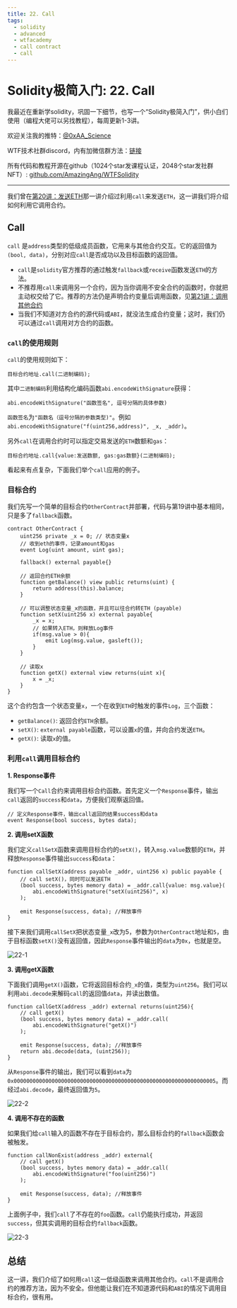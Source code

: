 ```yaml
---
title: 22. Call
tags:
  - solidity
  - advanced
  - wtfacademy
  - call contract
  - call
---
```


# Solidity极简入门: 22. Call
<QuizProgress lessonId={SOLIDITY_ADVANCED_LESSON_ID_7} />

我最近在重新学solidity，巩固一下细节，也写一个“Solidity极简入门”，供小白们使用（编程大佬可以另找教程），每周更新1-3讲。

欢迎关注我的推特：[@0xAA_Science](https://twitter.com/0xAA_Science)

WTF技术社群discord，内有加微信群方法：[链接](https://discord.gg/5akcruXrsk)

所有代码和教程开源在github（1024个star发课程认证，2048个star发社群NFT）: [github.com/AmazingAng/WTFSolidity](https://github.com/AmazingAng/WTFSolidity)

-----

我们曾在[第20讲：发送ETH](https://github.com/AmazingAng/WTFSolidity/tree/main/20_SendETH)那一讲介绍过利用`call`来发送`ETH`，这一讲我们将介绍如何利用它调用合约。

## Call
`call` 是`address`类型的低级成员函数，它用来与其他合约交互。它的返回值为`(bool, data)`，分别对应`call`是否成功以及目标函数的返回值。

- `call`是`solidity`官方推荐的通过触发`fallback`或`receive`函数发送`ETH`的方法。
- 不推荐用`call`来调用另一个合约，因为当你调用不安全合约的函数时，你就把主动权交给了它。推荐的方法仍是声明合约变量后调用函数，见[第21讲：调用其他合约](https://github.com/AmazingAng/WTFSolidity/tree/main/21_CallContract)
- 当我们不知道对方合约的源代码或`ABI`，就没法生成合约变量；这时，我们仍可以通过`call`调用对方合约的函数。

### `call`的使用规则
`call`的使用规则如下：
```
目标合约地址.call(二进制编码);
```
其中`二进制编码`利用结构化编码函数`abi.encodeWithSignature`获得：
```
abi.encodeWithSignature("函数签名", 逗号分隔的具体参数)
```
`函数签名`为`"函数名（逗号分隔的参数类型)"`。例如`abi.encodeWithSignature("f(uint256,address)", _x, _addr)`。

另外`call`在调用合约时可以指定交易发送的`ETH`数额和`gas`：

```
目标合约地址.call{value:发送数额, gas:gas数额}(二进制编码);
```

看起来有点复杂，下面我们举个`call`应用的例子。

### 目标合约
我们先写一个简单的目标合约`OtherContract`并部署，代码与第19讲中基本相同，只是多了`fallback`函数。

```solidity
contract OtherContract {
    uint256 private _x = 0; // 状态变量x
    // 收到eth的事件，记录amount和gas
    event Log(uint amount, uint gas);
    
    fallback() external payable{}

    // 返回合约ETH余额
    function getBalance() view public returns(uint) {
        return address(this).balance;
    }

    // 可以调整状态变量_x的函数，并且可以往合约转ETH (payable)
    function setX(uint256 x) external payable{
        _x = x;
        // 如果转入ETH，则释放Log事件
        if(msg.value > 0){
            emit Log(msg.value, gasleft());
        }
    }

    // 读取x
    function getX() external view returns(uint x){
        x = _x;
    }
}
```

这个合约包含一个状态变量`x`，一个在收到`ETH`时触发的事件`Log`，三个函数：
- `getBalance()`: 返回合约`ETH`余额。
- `setX()`: `external payable`函数，可以设置`x`的值，并向合约发送`ETH`。
- `getX()`: 读取`x`的值。

### 利用`call`调用目标合约
**1. Response事件**

我们写一个`Call`合约来调用目标合约函数。首先定义一个`Response`事件，输出`call`返回的`success`和`data`，方便我们观察返回值。

```solidity
// 定义Response事件，输出call返回的结果success和data
event Response(bool success, bytes data);
```

**2. 调用setX函数**

我们定义`callSetX`函数来调用目标合约的`setX()`，转入`msg.value`数额的`ETH`，并释放`Response`事件输出`success`和`data`：

```solidity
function callSetX(address payable _addr, uint256 x) public payable {
	// call setX()，同时可以发送ETH
	(bool success, bytes memory data) = _addr.call{value: msg.value}(
		abi.encodeWithSignature("setX(uint256)", x)
	);

	emit Response(success, data); //释放事件
}
```

接下来我们调用`callSetX`把状态变量`_x`改为5，参数为`OtherContract`地址和`5`，由于目标函数`setX()`没有返回值，因此`Response`事件输出的`data`为`0x`，也就是空。

![22-1](./img/22-1.png)

**3. 调用getX函数**

下面我们调用`getX()`函数，它将返回目标合约`_x`的值，类型为`uint256`。我们可以利用`abi.decode`来解码`call`的返回值`data`，并读出数值。

```solidity
function callGetX(address _addr) external returns(uint256){
	// call getX()
	(bool success, bytes memory data) = _addr.call(
		abi.encodeWithSignature("getX()")
	);

	emit Response(success, data); //释放事件
	return abi.decode(data, (uint256));
}
```
从`Response`事件的输出，我们可以看到`data`为`0x0000000000000000000000000000000000000000000000000000000000000005`。而经过`abi.decode`，最终返回值为`5`。

![22-2](./img/22-2.png)

**4. 调用不存在的函数**

如果我们给`call`输入的函数不存在于目标合约，那么目标合约的`fallback`函数会被触发。


```solidity
function callNonExist(address _addr) external{
	// call getX()
	(bool success, bytes memory data) = _addr.call(
		abi.encodeWithSignature("foo(uint256)")
	);

	emit Response(success, data); //释放事件
}
```

上面例子中，我们`call`了不存在的`foo`函数。`call`仍能执行成功，并返回`success`，但其实调用的目标合约`fallback`函数。

![22-3](./img/22-3.png)

## 总结

这一讲，我们介绍了如何用`call`这一低级函数来调用其他合约。`call`不是调用合约的推荐方法，因为不安全。但他能让我们在不知道源代码和`ABI`的情况下调用目标合约，很有用。

<QuizForm lessonId={SOLIDITY_ADVANCED_LESSON_ID_7} />